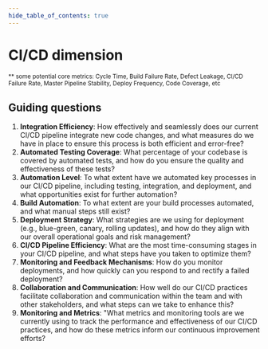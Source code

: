 ```yaml
---
hide_table_of_contents: true
---
```



# CI/CD dimension

<DimensionGrid>
	<DimensionGridColumn title="1 - Reactive">
		<Content1 />
	</DimensionGridColumn>
	<DimensionGridColumn title="2 - Managed">
		<Content2 />
	</DimensionGridColumn>
	<DimensionGridColumn title="3 - Defined">
		<Content3 />
	</DimensionGridColumn>
	<DimensionGridColumn title="4 - Measured">
		<Content4 />
	</DimensionGridColumn>
	<DimensionGridColumn title="5 - Optimized">
		<Content5 />
	</DimensionGridColumn>
</DimensionGrid>

<small>
	** some potential core metrics: Cycle Time, Build Failure Rate, Defect Leakage, CI/CD Failure Rate, Master Pipeline
	Stability, Deploy Frequency, Code Coverage, etc
</small>

## Guiding questions

1. **Integration Efficiency**: How effectively and seamlessly does our current CI/CD pipeline integrate new code changes, and what measures do we have in place to ensure this process is both efficient and error-free?
1. **Automated Testing Coverage**: What percentage of your codebase is covered by automated tests, and how do you ensure the quality and effectiveness of these tests?
1. **Automation Level**: To what extent have we automated key processes in our CI/CD pipeline, including testing, integration, and deployment, and what opportunities exist for further automation?
1. **Build Automation**: To what extent are your build processes automated, and what manual steps still exist?
1. **Deployment Strategy**: What strategies are we using for deployment (e.g., blue-green, canary, rolling updates), and how do they align with our overall operational goals and risk management?
1. **CI/CD Pipeline Efficiency**: What are the most time-consuming stages in your CI/CD pipeline, and what steps have you taken to optimize them?
1. **Monitoring and Feedback Mechanisms**: How do you monitor deployments, and how quickly can you respond to and rectify a failed deployment?
1. **Collaboration and Communication**: How well do our CI/CD practices facilitate collaboration and communication within the team and with other stakeholders, and what steps can we take to enhance this?
1. **Monitoring and Metrics**: "What metrics and monitoring tools are we currently using to track the performance and effectiveness of our CI/CD practices, and how do these metrics inform our continuous improvement efforts?
